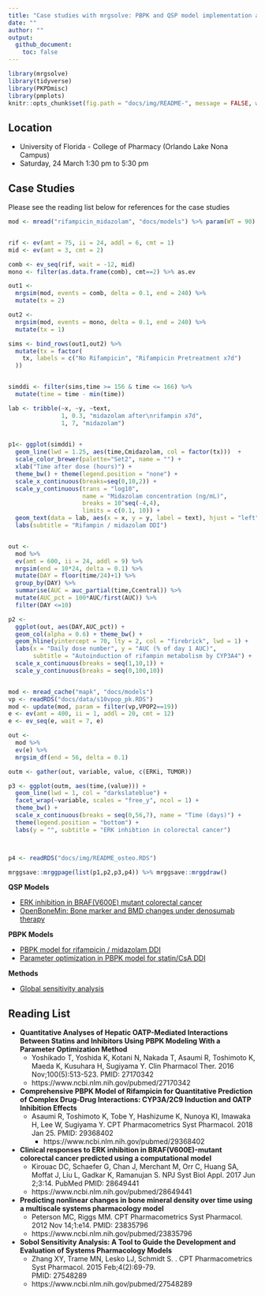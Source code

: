 ```yaml
--- 
title: "Case studies with mrgsolve: PBPK and QSP model implementation and utilization in R"
date: ""
author: ""
output:
  github_document:
    toc: false
---
```


```r
library(mrgsolve)
library(tidyverse)
library(PKPDmisc)
library(pmplots)
knitr::opts_chunk$set(fig.path = "docs/img/README-", message = FALSE, warning = FALSE)
```

## Location

- University of Florida - College of Pharmacy (Orlando Lake Nona Campus) 
- Saturday, 24 March 1:30 pm to 5:30 pm

## Case Studies

Please see the reading list below for references for the case studies

```r

mod <- mread("rifampicin_midazolam", "docs/models") %>% param(WT = 90)


rif <- ev(amt = 75, ii = 24, addl = 6, cmt = 1)
mid <- ev(amt = 3, cmt = 2)

comb <- ev_seq(rif, wait = -12, mid)
mono <- filter(as.data.frame(comb), cmt==2) %>% as.ev

out1 <- 
  mrgsim(mod, events = comb, delta = 0.1, end = 240) %>%
  mutate(tx = 2)

out2 <- 
  mrgsim(mod, events = mono, delta = 0.1, end = 240) %>% 
  mutate(tx = 1)

sims <- bind_rows(out1,out2) %>% 
  mutate(tx = factor(
    tx, labels = c("No Rifampicin", "Rifampicin Pretreatment x7d")
  ))


simddi <- filter(sims,time >= 156 & time <= 166) %>%
  mutate(time = time - min(time))

lab <- tribble(~x, ~y, ~text,
               1, 0.3, "midazolam after\nrifampin x7d", 
               1, 7, "midazolam")
               

p1<- ggplot(simddi) + 
  geom_line(lwd = 1.25, aes(time,Cmidazolam, col = factor(tx)))  + 
  scale_color_brewer(palette="Set2", name = "") +
  xlab("Time after dose (hours)") + 
  theme_bw() + theme(legend.position = "none") +
  scale_x_continuous(breaks=seq(0,10,2)) +
  scale_y_continuous(trans = "log10", 
                     name = "Midazolam concentration (ng/mL)",
                     breaks = 10^seq(-4,4), 
                     limits = c(0.1, 10)) + 
  geom_text(data = lab, aes(x = x, y = y, label = text), hjust = "left", size = 3.5 ) +
  labs(subtitle = "Rifampin / midazolam DDI")


out <- 
  mod %>%
  ev(amt = 600, ii = 24, addl = 9) %>%
  mrgsim(end = 10*24, delta = 0.1) %>%
  mutate(DAY = floor(time/24)+1) %>%
  group_by(DAY) %>%
  summarise(AUC = auc_partial(time,Ccentral)) %>%
  mutate(AUC_pct = 100*AUC/first(AUC)) %>%
  filter(DAY <=10)

p2 <- 
  ggplot(out, aes(DAY,AUC_pct)) + 
  geom_col(alpha = 0.6) + theme_bw() + 
  geom_hline(yintercept = 70, lty = 2, col = "firebrick", lwd = 1) + 
  labs(x = "Daily dose number", y = "AUC (% of day 1 AUC)",
       subtitle = "Autoinduction of rifampin metabolism by CYP3A4") + 
  scale_x_continuous(breaks = seq(1,10,1)) + 
  scale_y_continuous(breaks = seq(0,100,10)) 


mod <- mread_cache("mapk", "docs/models")
vp <- readRDS("docs/data/s10vpop_pk.RDS")
mod <- update(mod, param = filter(vp,VPOP2==19))
e <- ev(amt = 400, ii = 1, addl = 20, cmt = 12)
e <- ev_seq(e, wait = 7, e)

out <-
  mod %>%
  ev(e) %>%
  mrgsim_df(end = 56, delta = 0.1) 

outm <- gather(out, variable, value, c(ERKi, TUMOR))

p3 <- ggplot(outm, aes(time,(value))) + 
  geom_line(lwd = 1, col = "darkslateblue") + 
  facet_wrap(~variable, scales = "free_y", ncol = 1) + 
  theme_bw() + 
  scale_x_continuous(breaks = seq(0,56,7), name = "Time (days)") + 
  theme(legend.position = "bottom") + 
  labs(y = "", subtitle = "ERK inhibtion in colorectal cancer")



p4 <- readRDS("docs/img/README_osteo.RDS")

mrggsave::mrggpage(list(p1,p2,p3,p4)) %>% mrggsave::mrggdraw()
```



__QSP Models__

- [ERK inhibition in BRAF(V600E) mutant colorectal cancer](docs/mapk_inhibitors_in_colorectal_cancer.md)
- [OpenBoneMin: Bone marker and BMD changes under denosumab therapy](docs/OpenBoneMin.md)

__PBPK Models__

- [PBPK model for rifampicin / midazolam DDI](docs/rifampin_midazolam_ddi.md)
- [Parameter optimization in PBPK model for statin/CsA DDI](docs/oatp_ddi_optimization.md)

__Methods__

- [Global sensitivity analysis](docs/global_sensitivity_analysis.md)

## Reading List

- __Quantitative Analyses of Hepatic OATP-Mediated Interactions Between 
  Statins and Inhibitors Using PBPK Modeling With a Parameter Optimization 
  Method__
    - Yoshikado T, Yoshida K, Kotani N, Nakada T, Asaumi R, Toshimoto K, Maeda K,
      Kusuhara H, Sugiyama Y. Clin Pharmacol Ther. 2016 Nov;100(5):513-523. 
      PMID: 27170342
    - https://www.ncbi.nlm.nih.gov/pubmed/27170342

- __Comprehensive PBPK Model of Rifampicin for Quantitative Prediction of
Complex Drug-Drug Interactions: CYP3A/2C9 Induction and OATP Inhibition Effects__
    - Asaumi R, Toshimoto K, Tobe Y, Hashizume K, Nunoya KI, Imawaka H, Lee W,
      Sugiyama Y.  CPT Pharmacometrics Syst Pharmacol. 2018 Jan 25. 
      PMID: 29368402
      - https://www.ncbi.nlm.nih.gov/pubmed/29368402

- __Clinical responses to ERK inhibition in BRAF(V600E)-mutant
colorectal cancer predicted using a computational model__
    - Kirouac DC, Schaefer G, Chan J, Merchant M, Orr C, Huang SA, Moffat J, Liu L, 
      Gadkar K, Ramanujan S.  NPJ Syst Biol Appl. 2017 Jun 2;3:14. 
      PubMed PMID: 28649441
    - https://www.ncbi.nlm.nih.gov/pubmed/28649441

- __Predicting nonlinear changes in bone mineral density
over time using a multiscale systems pharmacology model__
    -  Peterson MC, Riggs MM. CPT Pharmacometrics Syst
       Pharmacol. 2012 Nov 14;1:e14. 
       PMID: 23835796
    - https://www.ncbi.nlm.nih.gov/pubmed/23835796

- __Sobol Sensitivity Analysis: A Tool to Guide the Development and Evaluation 
of Systems Pharmacology Models__
    - Zhang XY, Trame MN, Lesko LJ, Schmidt S. . CPT
      Pharmacometrics Syst Pharmacol. 2015 Feb;4(2):69-79.  
      PMID: 27548289
    - https://www.ncbi.nlm.nih.gov/pubmed/27548289
    
    